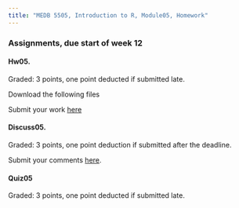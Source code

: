 ```yaml
---
title: "MEDB 5505, Introduction to R, Module05, Homework"
---
```


### Assignments, due start of week 12

#### Hw05. 

Graded: 3 points, one point deducted if submitted late.

Download the following files

Submit your work [here]()

#### Discuss05. 

Graded: 3 points, one point deduction if submitted after the deadline.

Submit your comments [here]().

#### Quiz05

Graded: 3 points, one point deducted if submitted late.


